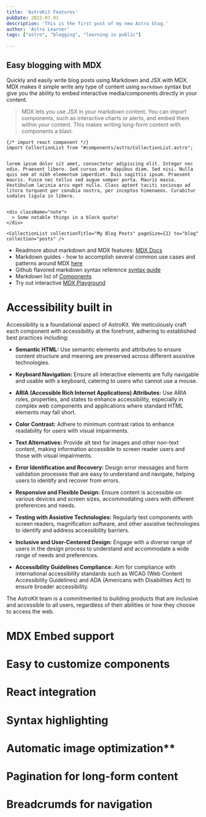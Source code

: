 ```yaml
---
title: 'AstroKit Features'
pubDate: 2022-07-01
description: 'This is the first post of my new Astro blog.'
author: 'Astro Learner'
tags: ["astro", "blogging", "learning in public"]
 
---
```



## Easy blogging with MDX 

Quickly and easily write blog posts using Markdown and JSX with MDX. MDX makes it simple write any type of content using `markdown` syntax but give you the ability to embed interactive media/components directly in your content.

> MDX lets you use JSX in your markdown content. You can import components, such as interactive charts or alerts, and embed them within your content. This makes writing long-form content with components a blast.

```mdx
{/* import react component */}
import CollectionList from "#components/astro/CollectionList.astro";


lorem ipsum dolor sit amet, consectetur adipiscing elit. Integer nec odio. Praesent libero. Sed cursus ante dapibus diam. Sed nisi. Nulla quis sem at nibh elementum imperdiet. Duis sagittis ipsum. Praesent mauris. Fusce nec tellus sed augue semper porta. Mauris massa. Vestibulum lacinia arcu eget nulla. Class aptent taciti sociosqu ad litora torquent per conubia nostra, per inceptos himenaeos. Curabitur sodales ligula in libero. 
 

<div className="note">
  > Some notable things in a block quote!
</div> 

<CollectionList collectionTitle="My Blog Posts" pageSize={2} to="blog" collection="posts" />

```

* Readmore about markdown and MDX features: <a href="https://mdxjs.com/" target="_blank">MDX Docs</a>
* Markdown guides - how to accomplish several common use cases and patterns around MDX <a href="https://mdxjs.com/getting-started#markdown-features" target="_blank">here</a> 
* Github flavored markdown syntax reference <a href="https://mdxjs.com/guides/gfm/" target="_blank">syntax guide</a>
* Markdown list of <a href="https://mdxjs.com/table-of-components/" target="_blank">Components</a> 
* Try out interactive <a href="https://mdxjs.com/playground" target="_blank">MDX Playground</a>


# Accessibility built in 

Accessibility is a foundational aspect of AstroKit. We meticulously craft each component with accessibility at the forefront, adhering to established best practices including:

- **Semantic HTML:** Use semantic elements and attributes to ensure content structure and meaning are preserved across different assistive technologies.

- **Keyboard Navigation:** Ensure all interactive elements are fully navigable and usable with a keyboard, catering to users who cannot use a mouse.

- **ARIA (Accessible Rich Internet Applications) Attributes:** Use ARIA roles, properties, and states to enhance accessibility, especially in complex web components and applications where standard HTML elements may fall short.

- **Color Contrast:** Adhere to minimum contrast ratios to enhance readability for users with visual impairments.

- **Text Alternatives:** Provide alt text for images and other non-text content, making information accessible to screen reader users and those with visual impairments.

- **Error Identification and Recovery:** Design error messages and form validation processes that are easy to understand and navigate, helping users to identify and recover from errors.

- **Responsive and Flexible Design:** Ensure content is accessible on various devices and screen sizes, accommodating users with different preferences and needs.

- **Testing with Assistive Technologies:** Regularly test components with screen readers, magnification software, and other assistive technologies to identify and address accessibility barriers.

- **Inclusive and User-Centered Design:** Engage with a diverse range of users in the design process to understand and accommodate a wide range of needs and preferences.

- **Accessibility Guidelines Compliance:** Aim for compliance with international accessibility standards such as WCAG (Web Content Accessibility Guidelines) and ADA (Americans with Disabilities Act) to ensure broader accessibility.

 The AstroKit team is a commitmented to building products that are inclusive and accessible to all users, regardless of their abilities or how they choose to access the web.

# MDX Embed support
# Easy to customize components
# React integration
# Syntax highlighting
# Automatic image optimization**
# Pagination for long-form content
# Breadcrumds for navigation
